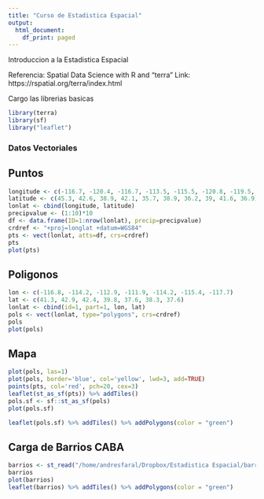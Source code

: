 ```yaml
---
title: "Curso de Estadistica Espacial"
output:
  html_document:
    df_print: paged
---
```


Introduccion a la Estadistica Espacial

Referencia: Spatial Data Science with R and “terra”
Link: https://rspatial.org/terra/index.html

Cargo las librerias basicas

```r
library(terra)
library(sf)
library("leaflet")
```

### Datos Vectoriales

## Puntos

```r
longitude <- c(-116.7, -120.4, -116.7, -113.5, -115.5, -120.8, -119.5, -113.7, -113.7, -110.7)
latitude <- c(45.3, 42.6, 38.9, 42.1, 35.7, 38.9, 36.2, 39, 41.6, 36.9)
lonlat <- cbind(longitude, latitude)
precipvalue <- (1:10)*10
df <- data.frame(ID=1:nrow(lonlat), precip=precipvalue)
crdref <- "+proj=longlat +datum=WGS84"
pts <- vect(lonlat, atts=df, crs=crdref)
pts
plot(pts)
```

## Poligonos

```r
lon <- c(-116.8, -114.2, -112.9, -111.9, -114.2, -115.4, -117.7)
lat <- c(41.3, 42.9, 42.4, 39.8, 37.6, 38.3, 37.6)
lonlat <- cbind(id=1, part=1, lon, lat)
pols <- vect(lonlat, type="polygons", crs=crdref)
pols
plot(pols)
```

## Mapa

```r
plot(pols, las=1)
plot(pols, border='blue', col='yellow', lwd=3, add=TRUE)
points(pts, col='red', pch=20, cex=3)
leaflet(st_as_sf(pts)) %>% addTiles()
pols.sf <- sf::st_as_sf(pols)
plot(pols.sf)

leaflet(pols.sf) %>% addTiles() %>% addPolygons(color = "green")
```

## Carga de Barrios CABA

```r
barrios <- st_read("/home/andresfaral/Dropbox/Estadistica Espacial/barrios/")
barrios
plot(barrios)
leaflet(barrios) %>% addTiles() %>% addPolygons(color = "green")

```

